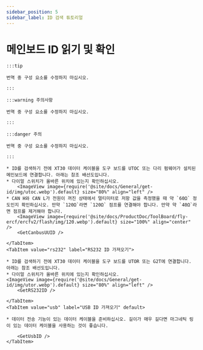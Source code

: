 ```yaml
---
sidebar_position: 5
sidebar_label: ID 검색 튜토리얼
---
```





# 메인보드 ID 읽기 및 확인

    :::tip

    번역 중 구성 요소를 수정하지 마십시오.

    :::

    :::warning 주의사항

    번역 중 구성 요소를 수정하지 마십시오.

    :::

    :::danger 주의

    번역 중 구성 요소를 수정하지 마십시오.

    :::

<Tabs>
    <TabItem value="can" label="CANBus UUID 가져오기">

    * ID를 검색하기 전에 XT30 데이터 케이블을 도구 보드를 UTOC 또는 다리 펌웨어가 설치된 메인보드에 연결합니다. 아래는 참조 배선도입니다.
    * 다이얼 스위치가 올바른 위치에 있는지 확인하십시오.
        <ImageView image={require('@site/docs/General/get-id/img/utoc.webp').default} size="80%" align="left" />
    * CAN H와 CAN L가 전원이 꺼진 상태에서 멀티미터로 저항 값을 측정했을 때 약 `60Ω` 정도인지 확인하십시오. 만약 `120Ω`라면 `120Ω` 점프를 연결해야 합니다. 만약 약 `40Ω`라면 점프를 제거해야 합니다.
        <ImageView image={require('@site/docs/ProductDoc/ToolBoard/fly-ercf/ercfv2/flash/img/120.webp').default} size="100%" align="center" />
        <GetCanbusUUID />

    </TabItem>
    <TabItem value="rs232" label="RS232 ID 가져오기">

    * ID를 검색하기 전에 XT30 데이터 케이블을 도구 보드를 UTOR 또는 G2T에 연결합니다. 아래는 참조 배선도입니다.
    * 다이얼 스위치가 올바른 위치에 있는지 확인하십시오.
    <ImageView image={require('@site/docs/General/get-id/img/utor.webp').default} size="80%" align="left" />              
        <GetRS232ID />

    </TabItem>
    <TabItem value="usb" label="USB ID 가져오기" default>
        
    * 데이터 전송 기능이 있는 데이터 케이블을 준비하십시오. 길이가 매우 길다면 마그네틱 링이 있는 데이터 케이블을 사용하는 것이 좋습니다.
    
        <GetUsbID />
    </TabItem>
</Tabs>